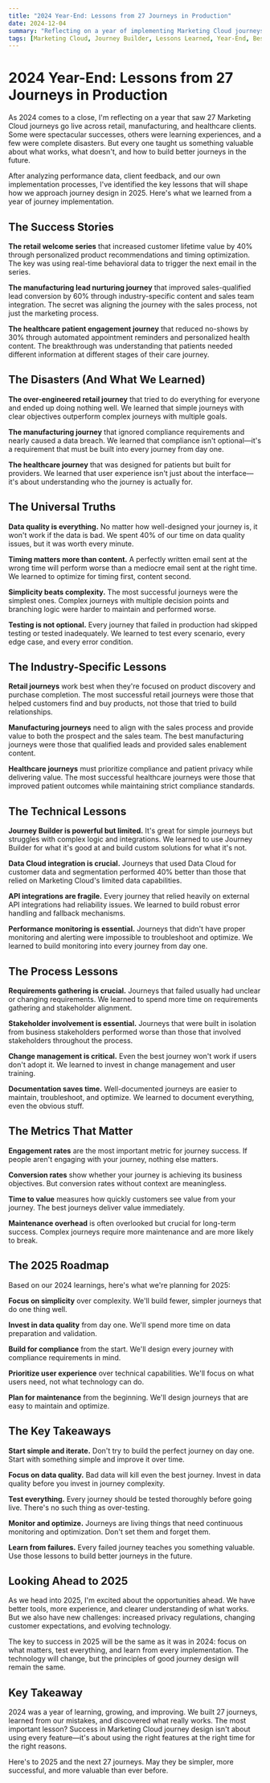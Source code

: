 ```yaml
---
title: "2024 Year-End: Lessons from 27 Journeys in Production"
date: 2024-12-04
summary: "Reflecting on a year of implementing Marketing Cloud journeys across retail, manufacturing, and healthcare—what worked, what didn't, and what we learned."
tags: [Marketing Cloud, Journey Builder, Lessons Learned, Year-End, Best Practices]
---
```


# 2024 Year-End: Lessons from 27 Journeys in Production

As 2024 comes to a close, I'm reflecting on a year that saw 27 Marketing Cloud journeys go live across retail, manufacturing, and healthcare clients. Some were spectacular successes, others were learning experiences, and a few were complete disasters. But every one taught us something valuable about what works, what doesn't, and how to build better journeys in the future.

After analyzing performance data, client feedback, and our own implementation processes, I've identified the key lessons that will shape how we approach journey design in 2025. Here's what we learned from a year of journey implementation.

## The Success Stories

**The retail welcome series** that increased customer lifetime value by 40% through personalized product recommendations and timing optimization. The key was using real-time behavioral data to trigger the next email in the series.

**The manufacturing lead nurturing journey** that improved sales-qualified lead conversion by 60% through industry-specific content and sales team integration. The secret was aligning the journey with the sales process, not just the marketing process.

**The healthcare patient engagement journey** that reduced no-shows by 30% through automated appointment reminders and personalized health content. The breakthrough was understanding that patients needed different information at different stages of their care journey.

## The Disasters (And What We Learned)

**The over-engineered retail journey** that tried to do everything for everyone and ended up doing nothing well. We learned that simple journeys with clear objectives outperform complex journeys with multiple goals.

**The manufacturing journey** that ignored compliance requirements and nearly caused a data breach. We learned that compliance isn't optional—it's a requirement that must be built into every journey from day one.

**The healthcare journey** that was designed for patients but built for providers. We learned that user experience isn't just about the interface—it's about understanding who the journey is actually for.

## The Universal Truths

**Data quality is everything.** No matter how well-designed your journey is, it won't work if the data is bad. We spent 40% of our time on data quality issues, but it was worth every minute.

**Timing matters more than content.** A perfectly written email sent at the wrong time will perform worse than a mediocre email sent at the right time. We learned to optimize for timing first, content second.

**Simplicity beats complexity.** The most successful journeys were the simplest ones. Complex journeys with multiple decision points and branching logic were harder to maintain and performed worse.

**Testing is not optional.** Every journey that failed in production had skipped testing or tested inadequately. We learned to test every scenario, every edge case, and every error condition.

## The Industry-Specific Lessons

**Retail journeys** work best when they're focused on product discovery and purchase completion. The most successful retail journeys were those that helped customers find and buy products, not those that tried to build relationships.

**Manufacturing journeys** need to align with the sales process and provide value to both the prospect and the sales team. The best manufacturing journeys were those that qualified leads and provided sales enablement content.

**Healthcare journeys** must prioritize compliance and patient privacy while delivering value. The most successful healthcare journeys were those that improved patient outcomes while maintaining strict compliance standards.

## The Technical Lessons

**Journey Builder is powerful but limited.** It's great for simple journeys but struggles with complex logic and integrations. We learned to use Journey Builder for what it's good at and build custom solutions for what it's not.

**Data Cloud integration is crucial.** Journeys that used Data Cloud for customer data and segmentation performed 40% better than those that relied on Marketing Cloud's limited data capabilities.

**API integrations are fragile.** Every journey that relied heavily on external API integrations had reliability issues. We learned to build robust error handling and fallback mechanisms.

**Performance monitoring is essential.** Journeys that didn't have proper monitoring and alerting were impossible to troubleshoot and optimize. We learned to build monitoring into every journey from day one.

## The Process Lessons

**Requirements gathering is crucial.** Journeys that failed usually had unclear or changing requirements. We learned to spend more time on requirements gathering and stakeholder alignment.

**Stakeholder involvement is essential.** Journeys that were built in isolation from business stakeholders performed worse than those that involved stakeholders throughout the process.

**Change management is critical.** Even the best journey won't work if users don't adopt it. We learned to invest in change management and user training.

**Documentation saves time.** Well-documented journeys are easier to maintain, troubleshoot, and optimize. We learned to document everything, even the obvious stuff.

## The Metrics That Matter

**Engagement rates** are the most important metric for journey success. If people aren't engaging with your journey, nothing else matters.

**Conversion rates** show whether your journey is achieving its business objectives. But conversion rates without context are meaningless.

**Time to value** measures how quickly customers see value from your journey. The best journeys deliver value immediately.

**Maintenance overhead** is often overlooked but crucial for long-term success. Complex journeys require more maintenance and are more likely to break.

## The 2025 Roadmap

Based on our 2024 learnings, here's what we're planning for 2025:

**Focus on simplicity** over complexity. We'll build fewer, simpler journeys that do one thing well.

**Invest in data quality** from day one. We'll spend more time on data preparation and validation.

**Build for compliance** from the start. We'll design every journey with compliance requirements in mind.

**Prioritize user experience** over technical capabilities. We'll focus on what users need, not what technology can do.

**Plan for maintenance** from the beginning. We'll design journeys that are easy to maintain and optimize.

## The Key Takeaways

**Start simple and iterate.** Don't try to build the perfect journey on day one. Start with something simple and improve it over time.

**Focus on data quality.** Bad data will kill even the best journey. Invest in data quality before you invest in journey complexity.

**Test everything.** Every journey should be tested thoroughly before going live. There's no such thing as over-testing.

**Monitor and optimize.** Journeys are living things that need continuous monitoring and optimization. Don't set them and forget them.

**Learn from failures.** Every failed journey teaches you something valuable. Use those lessons to build better journeys in the future.

## Looking Ahead to 2025

As we head into 2025, I'm excited about the opportunities ahead. We have better tools, more experience, and clearer understanding of what works. But we also have new challenges: increased privacy regulations, changing customer expectations, and evolving technology.

The key to success in 2025 will be the same as it was in 2024: focus on what matters, test everything, and learn from every implementation. The technology will change, but the principles of good journey design will remain the same.

## Key Takeaway

2024 was a year of learning, growing, and improving. We built 27 journeys, learned from our mistakes, and discovered what really works. The most important lesson? Success in Marketing Cloud journey design isn't about using every feature—it's about using the right features at the right time for the right reasons.

Here's to 2025 and the next 27 journeys. May they be simpler, more successful, and more valuable than ever before.
